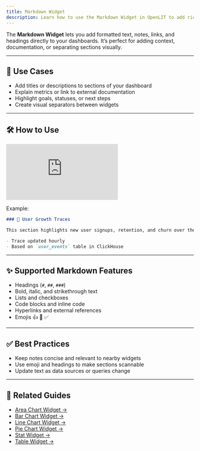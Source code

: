 ```yaml
---
title: Markdown Widget
description: Learn how to use the Markdown Widget in OpenLIT to add rich text, annotations, and links to your dashboards.
---
```


The **Markdown Widget** lets you add formatted text, notes, links, and headings directly to your dashboards. It’s perfect for adding context, documentation, or separating sections visually.

---

## 📌 Use Cases

- Add titles or descriptions to sections of your dashboard  
- Explain metrics or link to external documentation  
- Highlight goals, statuses, or next steps  
- Create visual separators between widgets  

---

## 🛠️ How to Use

<iframe className="w-full aspect-video" src="https://www.youtube.com/embed/vBUk6_Z9XLE?list=PLgErWFh-dyiGp9yUDnnx67wHEeNqzzMXZ" title="How to Use the Markdown Widget in OpenLIT – Visualize Trends Over Time" frameborder="0" allow="accelerometer; autoplay; clipboard-write; encrypted-media; gyroscope; picture-in-picture; web-share" referrerpolicy="strict-origin-when-cross-origin" allowfullscreen></iframe>

Example:

````markdown
### 🚀 User Growth Traces

This section highlights new user signups, retention, and churn over the last 30 days.

- Trace updated hourly  
- Based on `user_events` table in ClickHouse  
`````

---

## ✨ Supported Markdown Features

* Headings (`#`, `##`, `###`)
* Bold, italic, and strikethrough text
* Lists and checkboxes
* Code blocks and inline code
* Hyperlinks and external references
* Emojis 👍 🚀 ✅

---

## ✅ Best Practices

* Keep notes concise and relevant to nearby widgets
* Use emoji and headings to make sections scannable
* Update text as data sources or queries change

---

## 🔗 Related Guides

* [Area Chart Widget →](/latest/openlit/dashboards/widgets/area-chart-widget)
* [Bar Chart Widget →](/latest/openlit/dashboards/widgets/bar-chart-widget)
* [Line Chart Widget →](/latest/openlit/dashboards/widgets/line-chart-widget)
* [Pie Chart Widget →](/latest/openlit/dashboards/widgets/pie-chart-widget)
* [Stat Widget →](/latest/openlit/dashboards/widgets/stat-widget)
* [Table Widget →](/latest/openlit/dashboards/widgets/table-widget)
